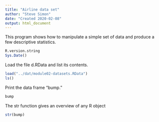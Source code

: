 ```yaml
---
title: "Airline data set"
author: "Steve Simon"
date: "Created 2020-02-08"
output: html_document
---
```


This program shows how to manipulate a simple set 
of data and produce a few descriptive statistics.

```r
R.version.string
Sys.Date()
```

Load the file d.RData and list its contents.

```r
load("../dat/module02-datasets.RData")
ls()
```

Print the data frame "bump."

```r
bump
```

The str function gives an overview of any R object

```r
str(bump)
```
